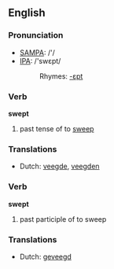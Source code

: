 ==English==

===Pronunciation===
*[[w:SAMPA|SAMPA]]: /'/
*[[w:IPA|IPA]]: /'swεpt/
*:Rhymes: [[Rhymes:English:-ɛpt|-ɛpt]]

===Verb===
'''swept'''

# past tense of to [[sweep]]

===Translations===
*Dutch: [[veegde]], [[veegden]]

===Verb===
'''swept'''

# past participle of to sweep

===Translations===
*Dutch: [[geveegd]]